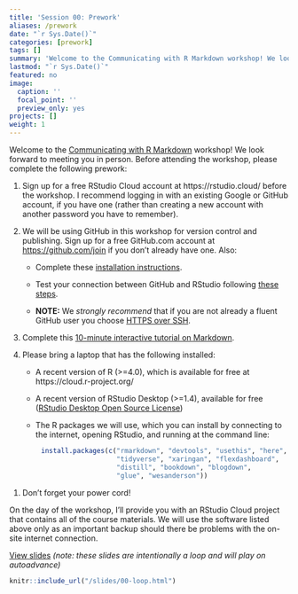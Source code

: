 ```yaml
---
title: 'Session 00: Prework'
aliases: /prework
date: "`r Sys.Date()`"
categories: [prework]
tags: []
summary: 'Welcome to the Communicating with R Markdown workshop! We look forward to meeting you in person. Here is all you need to do ahead of time.'
lastmod: "`r Sys.Date()`"
featured: no
image:
  caption: ''
  focal_point: ''
  preview_only: yes
projects: []
weight: 1
---
```


Welcome to the [Communicating with R Markdown](/) workshop! We look forward to meeting you in person. Before attending the workshop, please complete the following prework:

1. Sign up for a free RStudio Cloud account at https://rstudio.cloud/ before the workshop. I recommend logging in with an existing Google or GitHub account, if you have one (rather than creating a new account with another password you have to remember).

1. We will be using GitHub in this workshop for version control and publishing. Sign up for a free GitHub.com account at <https://github.com/join> if you don't already have one. Also:

    + Complete these [installation instructions](https://happygitwithr.com/install-intro.html).
    
    + Test your connection between GitHub and RStudio following [these steps](https://happygitwithr.com/connect-intro.html). 
    
    + **NOTE:** We *strongly recommend* that if you are not already a fluent GitHub user you choose [HTTPS over SSH](https://happygitwithr.com/credential-caching.html).

1. Complete this [10-minute interactive tutorial on Markdown](https://commonmark.org/help/tutorial/). 

1. Please bring a laptop that has the following installed:

    + A recent version of R (>=4.0), which is available for free at https://cloud.r-project.org/
    
    + A recent version of RStudio Desktop (>=1.4), available for free ([RStudio Desktop Open Source License](https://www.rstudio.com/products/rstudio/download/#download))
    
    + The R packages we will use, which you can install by connecting to the internet, opening RStudio, and running at the command line:

```r
        install.packages(c("rmarkdown", "devtools", "usethis", "here", 
                           "tidyverse", "xaringan", "flexdashboard", 
                           "distill", "bookdown", "blogdown",
                           "glue", "wesanderson"))
```
    
1. Don't forget your power cord!

On the day of the workshop, I'll provide you with an RStudio Cloud project that contains all of the course materials. We will use the software listed above only as an important backup should there be problems with the on-site internet connection.


[View slides](/slides/00-loop.html) _(note: these slides are intentionally a loop and will play on autoadvance)_

```r
knitr::include_url("/slides/00-loop.html")
```
